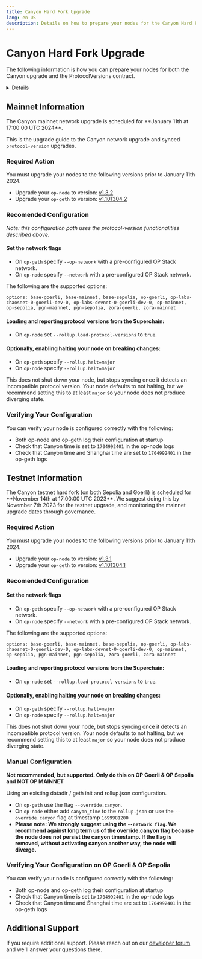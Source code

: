 ```yaml
---
title: Canyon Hard Fork Upgrade
lang: en-US
description: Details on how to prepare your nodes for the Canyon Hard Fork upgrade.
---
```



# Canyon Hard Fork Upgrade

The following information is how you can prepare your nodes for both the Canyon upgrade and the ProtocolVersions contract.

<details>

    <summary>ProtocolVersions Smart Contract Information</summary>
    These releases enshrine a `protocol-version` within nodes as a constant in the software, with requirements and recommendations signaled through the L1 `ProtocolVersions` contract. Nodes periodically read the value from L1 and compare it against the locally hardcoded constant. This release also introduces a "Superchain target" (within the [superchain-registry](https://github.com/ethereum-optimism/superchain-registry), a library the op-node uses) which groups chains together.

    Each chain operator is still in charge of upgrading their own sequencer nodes, but their nodes will now be aware of upgrades, and can be configured to halt or produce warnings when an upgrade is near and the node is behind the protocol-version. Because this behavior is optional, this is not a consensus-critical change for this release. However, we anticipate future releases to utilize this functionality more explicitly, and upgrade the Superchain in unison.

    The `rollup.json` and `genesis.json` files are deprecated for chains that follow a Superchain target, and will be imported into the op-node from the [superchain-registry](https://github.com/ethereum-optimism/superchain-registry) instead.

</details>

## Mainnet Information

<Callout type="warning">
    The Canyon mainnet network upgrade is scheduled for **January 11th at 17:00:00 UTC 2024**.
</Callout>

This is the upgrade guide to the Canyon network upgrade and synced `protocol-version` upgrades.

### Required Action

You must upgrade your nodes to the following versions prior to January 11th 2024.

*   Upgrade your `op-node` to version: [v1.3.2](https://github.com/ethereum-optimism/optimism/releases/tag/op-node%2Fv1.3.2)
*   Upgrade your `op-geth` to version: [v1.101304.2](https://github.com/ethereum-optimism/op-geth/releases/tag/v1.101304.2)

### Recomended Configuration 

_Note: this configuration path uses the protocol-version functionalities described above._



#### Set the network flags

*   On `op-geth` specify `--op-network` with a pre-configured OP Stack network.
*   On `op-node` specify `--network` with a pre-configured OP Stack network.

The following are the supported options:

```
options: base-goerli, base-mainnet, base-sepolia, op-goerli, op-labs-chaosnet-0-goerli-dev-0, op-labs-devnet-0-goerli-dev-0, op-mainnet, op-sepolia, pgn-mainnet, pgn-sepolia, zora-goerli, zora-mainnet
```

#### Loading and reporting protocol versions from the Superchain:

*   On `op-node` set `--rollup.load-protocol-versions` to `true`.

#### Optionally, enabling halting your node on breaking changes:

*   On `op-geth` specify `--rollup.halt=major`
*   On `op-node` specify `--rollup.halt=major`

This does not shut down your node, but stops syncing once it detects an incompatible protocol version. Your node defaults to not halting, but we recommend setting this to at least `major` so your node does not produce diverging state. 


### Verifying Your Configuration

You can verify your node is configured correctly with the following:

*   Both op-node and op-geth log their configuration at startup
*   Check that Canyon time is set to `1704992401` in the op-node logs
*   Check that Canyon time and Shanghai time are set to `1704992401` in the op-geth logs

## Testnet Information 

<Callout type="warning">
    The Canyon testnet hard fork (on both Sepolia and Goerli) is scheduled for **November 14th at 17:00:00 UTC 2023**. We suggest doing this by November 7th 2023 for the testnet upgrade, and monitoring the mainnet upgrade dates through governance.
</Callout>

### Required Action

You must upgrade your nodes to the following versions prior to January 11th 2024.

*   Upgrade your `op-node` to version: [v1.3.1](https://github.com/ethereum-optimism/optimism/releases/tag/op-node%2Fv1.3.1)
*   Upgrade your `op-geth` to version: [v1.101304.1](https://github.com/ethereum-optimism/op-geth/releases/tag/v1.101304.1)

### Recomended Configuration 

#### Set the network flags

*   On `op-geth` specify `--op-network` with a pre-configured OP Stack network.
*   On `op-node` specify `--network` with a pre-configured OP Stack network.

The following are the supported options:

```
options: base-goerli, base-mainnet, base-sepolia, op-goerli, op-labs-chaosnet-0-goerli-dev-0, op-labs-devnet-0-goerli-dev-0, op-mainnet, op-sepolia, pgn-mainnet, pgn-sepolia, zora-goerli, zora-mainnet
```

#### Loading and reporting protocol versions from the Superchain:

*   On `op-node` set `--rollup.load-protocol-versions` to `true`.

#### Optionally, enabling halting your node on breaking changes:

*   On `op-geth` specify `--rollup.halt=major`
*   On `op-node` specify `--rollup.halt=major`

This does not shut down your node, but stops syncing once it detects an incompatible protocol version. Your node defaults to not halting, but we recommend setting this to at least `major` so your node does not produce diverging state. 

### Manual Configuration 

**Not recommended, but supported. Only do this on OP Goerli & OP Sepolia and NOT OP MAINNET**

Using an existing datadir / geth init and rollup.json configuration. 

*   On `op-geth` use the flag `--override.canyon`.
*   On `op-node` either add `canyon_time` to the `rollup.json` or use the `--override.canyon` flag at timestamp `1699981200`
*   **Please note: We strongly suggest using the `--network flag`. We recommend against long term us of the override.canyon flag because the node does not persist the canyon timestamp. If the flag is removed, without activating canyon another way, the node will diverge.**

### Verifying Your Configuration on OP Goerli & OP Sepolia

You can verify your node is configured correctly with the following:

*   Both op-node and op-geth log their configuration at startup
*   Check that Canyon time is set to `1704992401` in the op-node logs
*   Check that Canyon time and Shanghai time are set to `1704992401` in the op-geth logs

## Additional Support

If you require additional support. Please reach out on our [developer forum](https://github.com/ethereum-optimism/developers/discussions) and we'll answer your questions there.